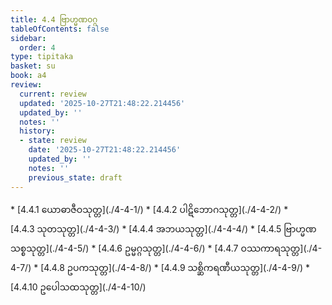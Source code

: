 ```yaml
---
title: 4.4 ဗြာဟ္မဏဝဂ္ဂ
tableOfContents: false
sidebar:
  order: 4
type: tipitaka
basket: su
book: a4
review:
  current: review
  updated: '2025-10-27T21:48:22.214456'
  updated_by: ''
  notes: ''
  history:
  - state: review
    date: '2025-10-27T21:48:22.214456'
    updated_by: ''
    notes: ''
    previous_state: draft
---
```



<ReviewStatus review={frontmatter.review} showDetails={true} />

<HypothesisAnnotation frontmatter={frontmatter} />

<DynamicBreadcrumb />



<TableOfContents book="a4" section="4.4">
* [4.4.1 ယောဓာဇီဝသုတ္တ](./4-4-1/)
* [4.4.2 ပါဋိဘောဂသုတ္တ](./4-4-2/)
* [4.4.3 သုတသုတ္တ](./4-4-3/)
* [4.4.4 အဘယသုတ္တ](./4-4-4/)
* [4.4.5 ဗြာဟ္မဏသစ္စသုတ္တ](./4-4-5/)
* [4.4.6 ဥမ္မဂ္ဂသုတ္တ](./4-4-6/)
* [4.4.7 ဝဿကာရသုတ္တ](./4-4-7/)
* [4.4.8 ဥပကသုတ္တ](./4-4-8/)
* [4.4.9 သစ္ဆိကရဏီယသုတ္တ](./4-4-9/)
* [4.4.10 ဥပေါသထသုတ္တ](./4-4-10/)
</TableOfContents>